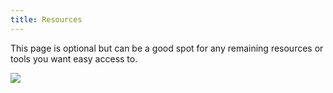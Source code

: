 ```yaml
---
title: Resources
---
```


This page is optional but can be a good spot for any remaining resources or tools you want easy access to.

![](/figs/infographics/SLOCUM-GLIDER.png)